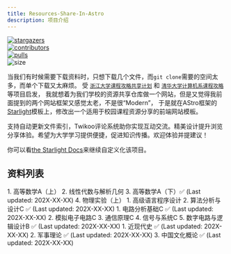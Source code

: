 ```yaml
---
title: Resources-Share-In-Astro
description: 项目介绍
---
```


<div class="badge-container">
    <div class="badge">
        <a href="https://github.com/dilettante258/resources-share-in-astro/stargazers">
            <img src="https://img.shields.io/github/stars/dilettante258/resources-share-in-astro.svg?style=for-the-badge" alt="stargazers"></img>
        </a>
    </div>
    <div class="badge">
        <a href="https://github.com/dilettante258/resources-share-in-astro/network/members">
            <img src="https://img.shields.io/github/forks/dilettante258/resources-share-in-astro.svg?style=for-the-badge" alt="contributors"></img>
        </a>
    </div>
    <div class="badge">
        <a href="https://github.com/dilettante258/resources-share-in-astro/pulls">
            <img src="https://img.shields.io/github/issues-pr-closed-raw/dilettante258/resources-share-in-astro.svg?style=for-the-badge" alt="pulls"></img>
        </a>
    </div>
    <div class="badge">
        <img src="https://img.shields.io/github/repo-size/dilettante258/resources-share-in-astro.svg?style=for-the-badge" alt="size"></img>
    </div>
</div>

当我们有时候需要下载资料时，只想下载几个文件，而`git clone`需要的空间太多，而单个下载又太麻烦。
受 [`浙江大学课程攻略共享计划`](https://github.com/QSCTech/zju-icicles) 和 
[`清华大学计算机系课程攻略`](https://github.com/PKUanonym/REKCARC-TSC-UHT) 等项目启发，
我就想着为我们学校的资源共享仓库做一个网站，但是又觉得我前面提到的两个网站框架又感觉太老，不是很“Modern”，
于是就在AStro框架的[Starlight](https://github.com/withastro/starlight)模板上，修改出一个适用于校园课程资源分享的前端网站模板。

支持自动更新文件索引，Twikoo评论系统助你实现互动交流。精美设计提升浏览分享体验。希望为大学学习提供便捷，促进知识传播。欢迎体验并提建议！

你可以看[the Starlight Docs](https://starlight.astro.build/)来继续自定义化该项目。


## 资料列表
<CardGrid stagger>
    <Card title="数理基础类" icon="document">
        1. 高等数学A（上）
        2. 线性代数与解析几何 
        3. 高等数学A（下）✅ (Last updated: 202X-XX-XX)
        4. 物理实验（上）
    </Card>    
    <Card title="卫星" icon="laptop">
        1. 高级语言程序设计
        2. 算法分析与设计C ✅ (Last updated: 202X-XX-XX)
    </Card>
    <Card title="电子信息类" icon="open-book">
        1. 电路分析基础C ✅ (Last updated: 202X-XX-XX)
        2. 模拟电子电路C
        3. 通信原理C
        4. 信号与系统C
        5. 数字电路与逻辑设计B ✅ (Last updated: 202X-XX-XX)
    </Card>
    <Card title="其他" icon="translate">
    1. 近现代史 ✅ (Last updated: 202X-XX-XX)
    2. 军事理论 ✅ (Last updated: 202X-XX-XX)
    3. 中国文化概论 ✅ (Last updated: 202X-XX-XX)
  </Card>
</CardGrid>
